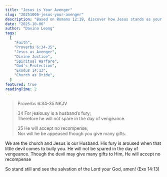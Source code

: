 ```yaml
---
title: "Jesus is Your Avenger"
slug: "20251006-jesus-your-avenger"
description: "Based on Romans 12:19, discover how Jesus stands as your avenger, ensuring justice and vindication in your life. Learn to trust in His perfect timing and divine protection."
date: "2025-10-06"
author: "Davina Leong"
tags:
  [
    "Faith",
    "Proverbs 6:34-35",
    "Jesus as Avenger",
    "Divine Justice",
    "Spiritual Warfare",
    "God's Protection",
    "Exodus 14:13",
    "Church as Bride",
  ]
featured: true
readingTime: 2
---
```


> Proverbs 6:34-35 NKJV
>
> 34 For jealousy is a husband’s fury;<br/>
> Therefore he will not spare in the day of vengeance.
>
> 35 He will accept no recompense,<br/>
> Nor will he be appeased though you give many gifts.

We are the church and Jesus is our Husband. His fury is aroused when that little devil comes to bully you. He will not be spared in the day of vengeance. Though the devil may give many gifts to Him, He will accept no recompense

So stand still and see the salvation of the Lord your God, amen! (Exo 14:13)
